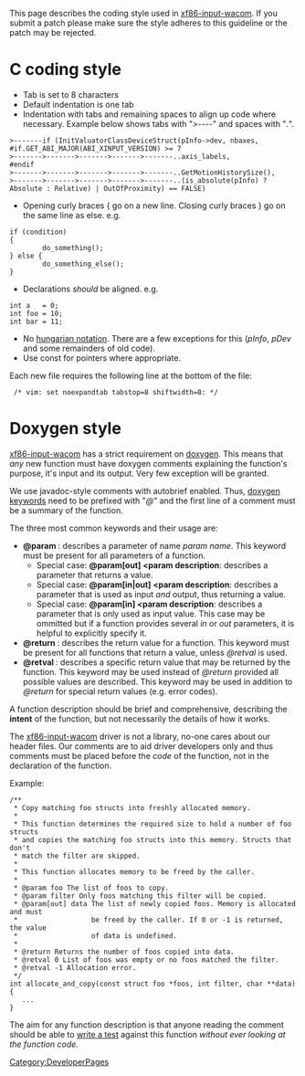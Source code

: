 This page describes the coding style used in [[xf86-input-wacom]]. If you
submit a patch please make sure the style adheres to this guideline or the
patch may be rejected.

{{Tip|text=Any coding style is incomplete. There are always edge cases that rely on personal taste or common sense overriding rules. Take all this with a grain of salt.}}

= C coding style =

* Tab is set to 8 characters
* Default indentation is one tab
* Indentation with tabs and remaining spaces to align up code where necessary. Example below shows tabs with "''>----''" and spaces with "''.''".
<pre>
>-------if (InitValuatorClassDeviceStruct(pInfo->dev, nbaxes,
#if.GET_ABI_MAJOR(ABI_XINPUT_VERSION) >= 7
>------->------->------->------->-------..axis_labels,
#endif
>------->------->------->------->-------..GetMotionHistorySize(),
>------->------->------->------->-------..(is_absolute(pInfo) ?  Absolute : Relative) | OutOfProximity) == FALSE)
</pre>
* Opening curly braces { go on a new line. Closing curly braces } go on the same line as else. e.g.
<pre>
if (condition)
{
        do_something();
} else {
        do_something_else();
}
</pre>
* Declarations ''should'' be aligned. e.g.
<pre>
int a   = 0;
int foo = 10;
int bar = 11;
</pre>
* No [http://en.wikipedia.org/wiki/Hungarian_notation hungarian notation]. There are a few exceptions for this (''pInfo'', ''pDev'' and some remainders of old code).
* Use const for pointers where appropriate.


Each new file requires the following line at the bottom of the file:

  /* vim: set noexpandtab tabstop=8 shiftwidth=8: */


{{Tip|text=The above line will cause vim to autoconfigure indentation and tab settings}}

= Doxygen style =
[[xf86-input-wacom]] has a strict requirement on [http://www.doxygen.org doxygen]. This means that ''any'' new function must have doxygen comments explaining the function's purpose, it's input and its output. Very few exception will be granted.

We use javadoc-style comments with autobrief enabled. Thus, [http://www.stack.nl/~dimitri/doxygen/commands.html doxygen keywords] need to be prefixed with "''@''" and the first line of a comment must be a summary of the function.

The three most common keywords and their usage are:
* '''@param <param name> <param description>''': describes a parameter of name ''param name''. This keyword must be present for all parameters of a function.
** Special case: '''@param[out] <param name> <param description''': describes a parameter that returns a value.
** Special case: '''@param[in|out] <param name> <param description''': describes a parameter that is used as input ''and'' output, thus returning a value.
** Special case: '''@param[in] <param name> <param description''': describes a parameter that is only used as input value. This case may be ommitted but if a function provides several ''in'' or ''out'' parameters, it is helpful to explicitly specify it.
* '''@return <return value description>''': describes the return value for a function. This keyword must be present for all functions that return a value, unless ''@retval'' is used.
* '''@retval <return value> <return value description>''': describes a specific return value that may be returned by the function. This keyword may be used instead of ''@return'' provided all possible values are described. This keyword may be used in addition to ''@return'' for special return values (e.g. error codes).

A function description should be brief and comprehensive, describing the '''intent''' of the function, but not necessarily the details of how it works. 

The [[xf86-input-wacom]] driver is not a library, no-one cares about our header files. Our comments are to aid driver developers only and thus comments must be placed before the ''code'' of the function, not in the declaration of the function.

Example:
<pre>
/**
 * Copy matching foo structs into freshly allocated memory.
 *
 * This function determines the required size to hold a number of foo structs
 * and copies the matching foo structs into this memory. Structs that don't 
 * match the filter are skipped.
 * 
 * This function allocates memory to be freed by the caller.
 *
 * @param foo The list of foos to copy.
 * @param filter Only foos matching this filter will be copied.
 * @param[out] data The list of newly copied foos. Memory is allocated and must
 *                  be freed by the caller. If 0 or -1 is returned, the value
 *                  of data is undefined.
 *
 * @return Returns the number of foos copied into data.
 * @retval 0 List of foos was empty or no foos matched the filter.
 * @retval -1 Allocation error.
 */
int allocate_and_copy(const struct foo *foos, int filter, char **data)
{
   ...
}

</pre>

The aim for any function description is that anyone reading the comment should be able to [[#Writing tests|write a test]] against this function ''without ever looking at the function code.''

[[Category:DeveloperPages]]